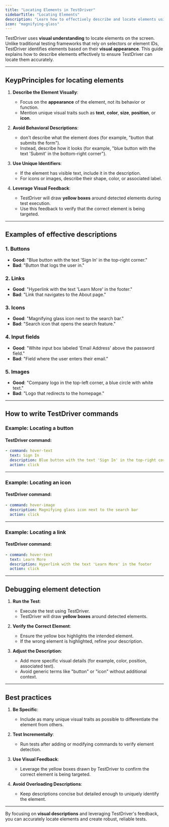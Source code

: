 ```yaml
---
title: "Locating Elements in TestDriver"
sidebarTitle: "Locating Elements"
description: "Learn how to effectively describe and locate elements using TestDriver's visual understanding capabilities."
icon: "magnifying-glass"
---
```


TestDriver uses **visual understanding** to locate elements on the screen. Unlike traditional testing frameworks that rely on selectors or element IDs, TestDriver identifies elements based on their **visual appearance**. This guide explains how to describe elements effectively to ensure TestDriver can locate them accurately.

---

## KeypPrinciples for locating elements

1. **Describe the Element Visually**:
   - Focus on the **appearance** of the element, not its behavior or function.
   - Mention unique visual traits such as **text**, **color**, **size**, **position**, or **icon**.

2. **Avoid Behavioral Descriptions**:
   - don't describe what the element does (for example, "button that submits the form").
   - Instead, describe how it looks (for example, "blue button with the text 'Submit' in the bottom-right corner").

3. **Use Unique Identifiers**:
   - If the element has visible text, include it in the description.
   - For icons or images, describe their shape, color, or associated label.

4. **Leverage Visual Feedback**:
   - TestDriver will draw **yellow boxes** around detected elements during test execution.
   - Use this feedback to verify that the correct element is being targeted.

---

## Examples of effective descriptions

### 1. Buttons
- **Good**: "Blue button with the text 'Sign In' in the top-right corner."
- **Bad**: "Button that logs the user in."

### 2. Links
- **Good**: "Hyperlink with the text 'Learn More' in the footer."
- **Bad**: "Link that navigates to the About page."

### 3. Icons
- **Good**: "Magnifying glass icon next to the search bar."
- **Bad**: "Search icon that opens the search feature."

### 4. Input fields
- **Good**: "White input box labeled 'Email Address' above the password field."
- **Bad**: "Field where the user enters their email."

### 5. Images
- **Good**: "Company logo in the top-left corner, a blue circle with white text."
- **Bad**: "Logo that redirects to the homepage."

---

## How to write TestDriver commands

### Example: Locating a button

#### TestDriver command:

```yaml
- command: hover-text
  text: Sign In
  description: Blue button with the text 'Sign In' in the top-right corner
  action: click


```


---

### Example: Locating an icon

#### TestDriver command:

```yaml
- command: hover-image
  description: Magnifying glass icon next to the search bar
  action: click
```

---

### Example: Locating a link

#### TestDriver command:

```yaml
- command: hover-text
  text: Learn More
  description: Hyperlink with the text 'Learn More' in the footer
  action: click


```


---

## Debugging element detection

1. **Run the Test**:
   - Execute the test using TestDriver.
   - TestDriver will draw **yellow boxes** around detected elements.

2. **Verify the Correct Element**:
   - Ensure the yellow box highlights the intended element.
   - If the wrong element is highlighted, refine your description.

3. **Adjust the Description**:
   - Add more specific visual details (for example, color, position, associated text).
   - Avoid generic terms like "button" or "icon" without additional context.

---

## Best practices

1. **Be Specific**:
   - Include as many unique visual traits as possible to differentiate the element from others.

2. **Test Incrementally**:
   - Run tests after adding or modifying commands to verify element detection.

3. **Use Visual Feedback**:
   - Leverage the yellow boxes drawn by TestDriver to confirm the correct element is being targeted.

4. **Avoid Overloading Descriptions**:
   - Keep descriptions concise but detailed enough to uniquely identify the element.

---

By focusing on **visual descriptions** and leveraging TestDriver's feedback, you can accurately locate elements and create robust, reliable tests.
